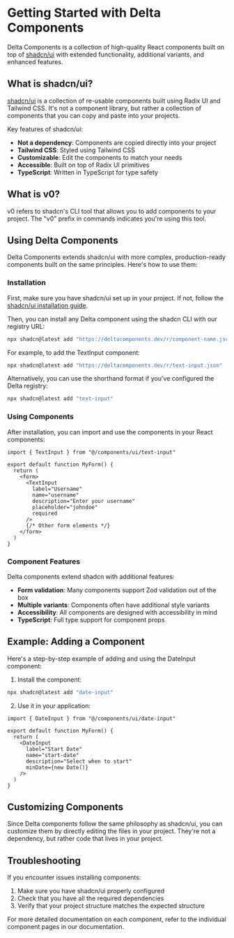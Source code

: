 # Getting Started with Delta Components

Delta Components is a collection of high-quality React components built on top of [shadcn/ui](https://ui.shadcn.com) with extended functionality, additional variants, and enhanced features.

## What is shadcn/ui?

[shadcn/ui](https://ui.shadcn.com) is a collection of re-usable components built using Radix UI and Tailwind CSS. It's not a component library, but rather a collection of components that you can copy and paste into your projects.

Key features of shadcn/ui:

- **Not a dependency**: Components are copied directly into your project
- **Tailwind CSS**: Styled using Tailwind CSS
- **Customizable**: Edit the components to match your needs
- **Accessible**: Built on top of Radix UI primitives
- **TypeScript**: Written in TypeScript for type safety

## What is v0?

v0 refers to shadcn's CLI tool that allows you to add components to your project. The "v0" prefix in commands indicates you're using this tool.

## Using Delta Components

Delta Components extends shadcn/ui with more complex, production-ready components built on the same principles. Here's how to use them:

### Installation

First, make sure you have shadcn/ui set up in your project. If not, follow the [shadcn/ui installation guide](https://ui.shadcn.com/docs/installation).

Then, you can install any Delta component using the shadcn CLI with our registry URL:

```bash
npx shadcn@latest add "https://deltacomponents.dev/r/component-name.json"
```

For example, to add the TextInput component:

```bash
npx shadcn@latest add "https://deltacomponents.dev/r/text-input.json"
```

Alternatively, you can use the shorthand format if you've configured the Delta registry:

```bash
npx shadcn@latest add "text-input"
```

### Using Components

After installation, you can import and use the components in your React components:

```tsx
import { TextInput } from "@/components/ui/text-input"

export default function MyForm() {
  return (
    <form>
      <TextInput
        label="Username"
        name="username"
        description="Enter your username"
        placeholder="johndoe"
        required
      />
      {/* Other form elements */}
    </form>
  )
}
```

### Component Features

Delta components extend shadcn with additional features:

- **Form validation**: Many components support Zod validation out of the box
- **Multiple variants**: Components often have additional style variants
- **Accessibility**: All components are designed with accessibility in mind
- **TypeScript**: Full type support for component props

## Example: Adding a Component

Here's a step-by-step example of adding and using the DateInput component:

1. Install the component:

```bash
npx shadcn@latest add "date-input"
```

2. Use it in your application:

```tsx
import { DateInput } from "@/components/ui/date-input"

export default function MyForm() {
  return (
    <DateInput
      label="Start Date"
      name="start-date"
      description="Select when to start"
      minDate={new Date()}
    />
  )
}
```

## Customizing Components

Since Delta components follow the same philosophy as shadcn/ui, you can customize them by directly editing the files in your project. They're not a dependency, but rather code that lives in your project.

## Troubleshooting

If you encounter issues installing components:

1. Make sure you have shadcn/ui properly configured
2. Check that you have all the required dependencies
3. Verify that your project structure matches the expected structure

For more detailed documentation on each component, refer to the individual component pages in our documentation.